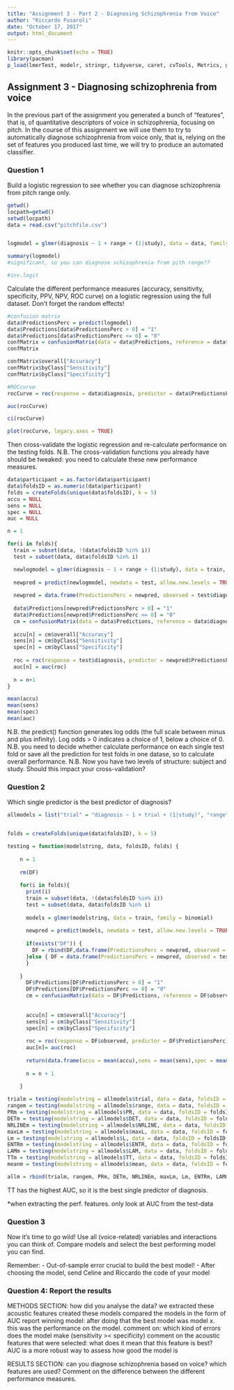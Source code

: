 ```yaml
---
title: "Assignment 3 - Part 2 - Diagnosing Schizophrenia from Voice"
author: "Riccardo Fusaroli"
date: "October 17, 2017"
output: html_document
---
```


```r
knitr::opts_chunk$set(echo = TRUE)
library(pacman)
p_load(lmerTest, modelr, stringr, tidyverse, caret, cvTools, Metrics, ggplot2, pROC)
```

## Assignment 3 - Diagnosing schizophrenia from voice

In the previous part of the assignment you generated a bunch of "features", that is, of quantitative descriptors of voice in schizophrenia, focusing on pitch.
In the course of this assignment we will use them to try to automatically diagnose schizophrenia from voice only, that is, relying on the set of features you produced last time, we will try to produce an automated classifier.

### Question 1
Build a logistic regression to see whether you can diagnose schizophrenia from pitch range only.
```r
getwd()
locpath=getwd()
setwd(locpath)
data = read.csv("pitchfile.csv")


logmodel = glmer(diagnosis ~ 1 + range + (1|study), data = data, family = binomial)

summary(logmodel)
#significant, so you can diagnose schizophrenia from pith range??

#inv.logit
```


Calculate the different performance measures (accuracy, sensitivity, specificity, PPV, NPV, ROC curve) on a logistic regression using the full dataset. Don't forget the random effects!
```r
#confusion matrix
data$PredictionsPerc = predict(logmodel)
data$Predictions[data$PredictionsPerc > 0] = "1"
data$Predictions[data$PredictionsPerc <= 0] = "0"
confMatrix = confusionMatrix(data = data$Predictions, reference = data$diagnosis, positive = "1")
confMatrix

confMatrix$overall["Accuracy"]
confMatrix$byClass["Sensitivity"]
confMatrix$byClass["Specificity"]

#ROCcurve
rocCurve = roc(response = data$diagnosis, predictor = data$PredictionsPerc)

auc(rocCurve)

ci(rocCurve)

plot(rocCurve, legacy.axes = TRUE)
```


Then cross-validate the logistic regression and re-calculate performance on the testing folds. N.B. The cross-validation functions you already have should be tweaked: you need to calculate these new performance measures.
```r
data$participant = as.factor(data$participant)
data$foldsID = as.numeric(data$participant)
folds = createFolds(unique(data$foldsID), k = 5)
accu = NULL
sens = NULL
spec = NULL
auc = NULL

n = 1

for(i in folds){
  train = subset(data, !(data$foldsID %in% i))
  test = subset(data, data$foldsID %in% i)

  newlogmodel = glmer(diagnosis ~ 1 + range + (1|study), data = train, family = binomial)
  
  newpred = predict(newlogmodel, newdata = test, allow.new.levels = TRUE)
  
  newpred = data.frame(PredictionsPerc = newpred, observed = test$diagnosis)
  
  data$Predictions[newpred$PredictionsPerc > 0] = "1"
  data$Predictions[newpred$PredictionsPerc <= 0] = "0"
  cm = confusionMatrix(data = data$Predictions, reference = data$diagnosis, positive = "1")
  
  accu[n] = cm$overall["Accuracy"]
  sens[n] = cm$byClass["Sensitivity"]
  spec[n] = cm$byClass["Specificity"]
  
  roc = roc(response = test$diagnosis, predictor = newpred$PredictionsPerc)
  auc[n] = auc(roc)
  
  n = n+1
}

mean(accu) 
mean(sens)
mean(spec)
mean(auc)
```


N.B. the predict() function generates log odds (the full scale between minus and plus infinity). Log odds > 0 indicates a choice of 1, below a choice of 0.
N.B. you need to decide whether calculate performance on each single test fold or save all the prediction for test folds in one datase, so to calculate overall performance.
N.B. Now you have two levels of structure: subject and study. Should this impact your cross-validation?

### Question 2

Which single predictor is the best predictor of diagnosis? 

```r

allmodels = list("trial" = "diagnosis ~ 1 + trial + (1|study)", "range" = "diagnosis ~ 1 + range + (1|study)", "PR" = "diagnosis ~ 1 + PR + (1|study)", "DET" = "diagnosis ~ 1 + DET + (1|study)", "NRLINE" = "diagnosis ~ 1 + NRLINE + (1|study)", "maxL" = "diagnosis ~ 1 + maxL + (1|study)", "L" = "diagnosis ~ 1 + L + (1|study)", "ENTR" = "diagnosis ~ 1 + ENTR + (1|study)", "LAM" = "diagnosis ~ 1 + LAM + (1|study)", "TT" = "diagnosis ~ 1 + TT + (1|study)", "mean" = "diagnosis ~ 1 + mean + (1|study)")


folds = createFolds(unique(data$foldsID), k = 5)

testing = function(modelstring, data, foldsID, folds) {
  
    n = 1
    
    rm(DF)
    
    for(i in folds){
      print(i)
      train = subset(data, !(data$foldsID %in% i))
      test = subset(data, data$foldsID %in% i)
      
      models = glmer(modelstring, data = train, family = binomial)
      
      newpred = predict(models, newdata = test, allow.new.levels = TRUE)
      
      if(exists("DF")) {
        DF = rbind(DF,data.frame(PredictionsPerc = newpred, observed = test$diagnosis)) 
      }else { DF = data.frame(PredictionsPerc = newpred, observed = test$diagnosis)
      }
      
    }
      DF$Predictions[DF$PredictionsPerc > 0] = "1"
      DF$Predictions[DF$PredictionsPerc <= 0] = "0"
      cm = confusionMatrix(data = DF$Predictions, reference = DF$observed, positive = "1")
      
      
      accu[n] = cm$overall["Accuracy"]
      sens[n] = cm$byClass["Sensitivity"]
      spec[n] = cm$byClass["Specificity"]
      
      roc = roc(response = DF$observed, predictor = DF$PredictionsPerc)
      auc[n]= auc(roc)
      
      return(data.frame(accu = mean(accu),sens = mean(sens),spec = mean(spec),auc = mean(auc), row.names = modelstring))
      
      n = n + 1
  
    }

trialm = testing(modelstring = allmodels$trial, data = data, foldsID = foldsID, folds = folds)
rangem = testing(modelstring = allmodels$range, data = data, foldsID = foldsID, folds = folds)
PRm = testing(modelstring = allmodels$PR, data = data, foldsID = foldsID, folds = folds)
DETm = testing(modelstring = allmodels$DET, data = data, foldsID = foldsID, folds = folds)
NRLINEm = testing(modelstring = allmodels$NRLINE, data = data, foldsID = foldsID, folds = folds)
maxLm = testing(modelstring = allmodels$maxL, data = data, foldsID = foldsID, folds = folds)
Lm = testing(modelstring = allmodels$L, data = data, foldsID = foldsID, folds = folds)
ENTRm = testing(modelstring = allmodels$ENTR, data = data, foldsID = foldsID, folds = folds)
LAMm = testing(modelstring = allmodels$LAM, data = data, foldsID = foldsID, folds = folds)
TTm = testing(modelstring = allmodels$TT, data = data, foldsID = foldsID, folds = folds)
meanm = testing(modelstring = allmodels$mean, data = data, foldsID = foldsID, folds = folds)

allm = rbind(trialm, rangem, PRm, DETm, NRLINEm, maxLm, Lm, ENTRm, LAMm, TTm, meanm, make.row.names = TRUE)

```
TT has the highest AUC, so it is the best single predictor of diagnosis.

*when extracting the perf. features. only look at AUC from the test-data

### Question 3

Now it's time to go wild! Use all (voice-related) variables and interactions you can think of. Compare models and select the best performing model you can find.

Remember:
- Out-of-sample error crucial to build the best model!
- After choosing the model, send Celine and Riccardo the code of your model


### Question 4: Report the results

METHODS SECTION: how did you analyse the data?
we extracted these acoustic features
created these models
compared the models in the form of AUC
report winning model: after doing that the best model was model x. this was the performance on the model.
comment on: which kind of errors does the model make (sensitivity >< specificity)
comment on the acoustic features that were selected: what does it mean that this feature is best?
AUC is a more robust way to assess how good the model is

RESULTS SECTION: can you diagnose schizophrenia based on voice? which features are used? Comment on the difference between the different performance measures.

